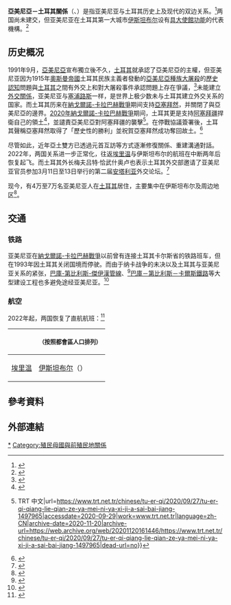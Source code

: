 {{Short description|1=Diplomatic relations between Armenia and the Republic of Turkey}}
{{Infobox bilateral relations|亞美尼亞－土耳其|Armenia|Turkey|filetype=svg}}

'''亞美尼亞－土耳其關係'''（{{lang-tr|Ermenistan-Türkiye ilişkileri}}、{{lang-hy|Հայ-թուրքական հարաբերություններ}}）是指亚美尼亚与土耳其历史上及现代的双边关系。<ref name=establish>{{Cite news |first=Sebnem |last=Arsu |title=Turkey and Armenia to Establish Diplomatic Ties |url=https://www.nytimes.com/2009/09/01/world/europe/01armenia.html?_r=1&hp |quote=Turkey and Armenia, whose century of hostilities constitutes one of the world's most enduring and acrimonious international rivalries, have agreed to establish diplomatic relations |work=[[The_New_York_Times|The New York Times]] |date=August 31, 2009 |access-date=2009-09-01 |archive-date=2019-12-19 |archive-url=https://web.archive.org/web/20191219102130/https://www.nytimes.com/2009/09/01/world/europe/01armenia.html?_r=1&hp }}</ref>两国尚未建交，但亚美尼亚在土耳其第一大城市[[伊斯坦布尔|伊斯坦布尔]]设有[[實質大使館|具大使館功能]]的代表機構。<ref>{{cite web |title=BSEC |url=https://www.mfa.am/en/in-international-organizations/95 |website=亚美尼亚外交部 |accessdate=2022-03-08 |language=en |archive-date=2022-03-08 |archive-url=https://web.archive.org/web/20220308041117/https://www.mfa.am/en/in-international-organizations/95 }}</ref>

== 历史概况 ==

1991年9月，[[亞美尼亞|亞美尼亞]]宣布獨立後不久，[[土耳其|土耳其]]就承認了亞美尼亞的主權，但亚美尼亚因为1915年[[奧斯曼帝國|奧斯曼帝國]]土耳其民族主義者發動的[[亞美尼亞種族大屠殺|亞美尼亞種族大屠殺]]的[[對亞美尼亞種族大屠殺的承認|歷史認知]]問題與[[土耳其|土耳其]]之間有外交上和對大屠殺事件承認問題上存在爭議，<ref>{{cite web|url=http://www.europarl.europa.eu/sides/getDoc.do?type=IM-PRESS&reference=20060922IPR10896&language=EN|title=European Parliament critical of slowdown in Turkey's reform process|language=en|publisher=|accessdate=2015-12-02|archive-date=2015-10-02|archive-url=https://web.archive.org/web/20151002154536/http://www.europarl.europa.eu/sides/getDoc.do?language=EN&type=IM-PRESS&reference=20060922IPR10896|dead-url=no}}</ref>未能建立[[外交關係|外交關係]]，亚美尼亚与[[塞浦路斯|塞浦路斯]]一样，是世界上极少数未与土耳其建立外交关系的国家。而土耳其历来在[[納戈爾諾-卡拉巴赫戰爭|納戈爾諾-卡拉巴赫戰爭]]期间支持[[亞塞拜然|亞塞拜然]]，并關閉了與亞美尼亞的邊界。[[2020年納戈爾諾-卡拉巴赫戰爭|2020年納戈爾諾-卡拉巴赫戰爭]]期间，土耳其更是支持[[阿塞拜疆|阿塞拜疆]]捍衛自己的領土<ref>{{Cite web|title=土耳其支持阿塞拜疆捍卫自己的领土|work=TRT中文|url=https://www.trt.net.tr/chinese/tu-er-qi/2020/09/28/tu-er-qi-zhi-chi-a-sai-bai-jiang-han-wei-zi-ji-de-ling-tu-1498722|accessdate=2020-09-29|language=zh-CN|archive-date=2020-11-20|archive-url=https://web.archive.org/web/20201120162446/https://www.trt.net.tr/chinese/tu-er-qi/2020/09/28/tu-er-qi-zhi-chi-a-sai-bai-jiang-han-wei-zi-ji-de-ling-tu-1498722|dead-url=no}}</ref>，並譴責亞美尼亞對阿塞拜疆的襲擊<ref>{{Cite web|title=土耳其强烈谴责亚美尼亚袭击阿塞拜疆 {{!}} TRT 中文|url=https://www.trt.net.tr/chinese/tu-er-qi/2020/09/27/tu-er-qi-qiang-lie-qian-ze-ya-mei-ni-ya-xi-ji-a-sai-bai-jiang-1497965|accessdate=2020-09-29|work=www.trt.net.tr|language=zh-CN|archive-date=2020-11-20|archive-url=https://web.archive.org/web/20201120161446/https://www.trt.net.tr/chinese/tu-er-qi/2020/09/27/tu-er-qi-qiang-lie-qian-ze-ya-mei-ni-ya-xi-ji-a-sai-bai-jiang-1497965|dead-url=no}}</ref>。在停戰協議簽署後，土耳其聲稱亞塞拜然取得了「歷史性的勝利」並祝賀亞塞拜然成功奪回故土。<ref>{{Cite web|title=Azerbaijan gained historic victory - Turkish government|url=https://www.azernews.az/nation/172448.html|accessdate=2020-11-11|date=2020-11-10|work=AzerNews.az|language=en|archive-date=2020-11-20|archive-url=https://web.archive.org/web/20201120161506/https://www.azernews.az/nation/172448.html|dead-url=no}}</ref>

尽管如此，近年亞土雙方已透過元首互訪等方式逐漸修復關係、重建溝通對話。2022年，两国关系进一步正常化，往返[[埃里温|埃里温]]与伊斯坦布尔的航班在中断两年后恢复起飞。而土耳其外长梅夫吕特·恰武什奥卢也表示土耳其外交部邀请了亚美尼亚官员参加3月11日至13日举行的第二届[[安塔利亚|安塔利亚]]外交论坛。<ref>{{cite web |title=土耳其与亚美尼亚继续努力实现关系正常化 |url=https://baijiahao.baidu.com/s?id=1723009321600429960&wfr=spider&for=pc |website=[[土耳其驻华大使馆|土耳其驻华大使馆]] |accessdate=2022-01-26}}</ref>

现今，有4万至7万名亚美尼亚人在[[土耳其|土耳其]]居住，主要集中在伊斯坦布尔及周边地区<ref>{{cite web |last=Turay |first=Anna |title=Tarihte Ermeniler |publisher=Bolsohays:Istanbul Armenians Like many other ethnicities [[亚美尼亚裔印度人|亚美尼亚裔印度人]] too have played a role historically and had an impact historically. Today however the community has been reduced to about a hundred living in Kolkata |url=http://www.bolsohays.com/webac.asp?referans=1 |archiveurl=https://web.archive.org/web/20080209171028/http://www.bolsohays.com/webac.asp?referans=1 |archivedate=2008-02-09 |accessdate=2007-01-04 |dead-url=no }}</ref>。

== 交通 ==
=== 铁路 ===
亚美尼亚在[[納戈爾諾-卡拉巴赫戰爭|納戈爾諾-卡拉巴赫戰爭]]以前曾有连接土耳其卡尔斯省的铁路班车，但在1993年因土耳其关闭国境而停驶。而由于纳卡战争的未决以及土耳其与亚美尼亚关系的紧张，[[巴庫-第比利斯-傑伊漢管線|巴庫-第比利斯-傑伊漢管線]]、<ref name=dailynews2>
{{cite news
 |publisher   = Turkish Daily News
 |title       = Timeline of the Baku-Tbilisi-Ceyhan pipeline
 |url         = http://www.turkishdailynews.com.tr/article.php?enewsid=48692&contact=1
 |date        = 2006-07-13
 |accessdate  = 2007-12-30
 |deadurl     = yes
 |archiveurl  = https://web.archive.org/web/20080925212035/http://www.turkishdailynews.com.tr/article.php?enewsid=48692&contact=1
 |archivedate = 2008-09-25
}}</ref>[[巴庫－第比利斯－卡爾斯鐵路|巴庫－第比利斯－卡爾斯鐵路]]等大型建设工程也多避免途经亚美尼亚。<ref>{{cite web |author1=李易安 |title=等待《未來的列車》：被封印的高加索「鐵絲路」 |url=http://global.udn.com/global_vision/story/8664/3106121 |website=[[联合新闻网|联合新闻网]] |accessdate=2018-04-27 |archive-date=2022-03-08 |archive-url=https://web.archive.org/web/20220308041154/http://global.udn.com/global_vision/story/8664/3106121 }}</ref>

===航空===
2022年起，两国恢复了直航航班：<ref>{{cite web |author1=喻晓璇 |title=观察/握手亚美尼亚示好以色列，土耳其与“仇敌”冰释前嫌？ |url=https://www.thepaper.cn/newsDetail_forward_16655132 |website=澎湃新闻 |accessdate=2022-02-11 |archive-date=2022-03-08 |archive-url=https://web.archive.org/web/20220308041117/https://www.thepaper.cn/newsDetail_forward_16655132 }}</ref>
<!-- 參考自中文維基相關條目 -->
{|class=wikitable
!{{ARM}}!!{{TUR}}<small>（按照都會區人口排列）</small>
|-
| [[兹瓦尔特诺茨国际机场|埃里温]] || [[伊斯坦堡機場|伊斯坦布尔]]（{{link-en|亚美尼亚飞一航空|FlyOne Armenia}}）
|}

== 參考資料 ==
{{reflist}} 

== 外部連結 ==

{{亞美尼亞外交}}
{{土耳其外交}}
[[Category:亞美尼亞－土耳其關係|*]]
[[Category:殖民母國與前殖民地關係|Category:殖民母國與前殖民地關係]]